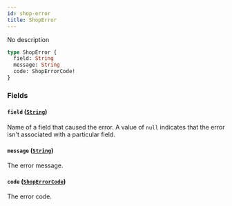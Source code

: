 ```yaml
---
id: shop-error
title: ShopError
---
```



No description

```graphql
type ShopError {
  field: String
  message: String
  code: ShopErrorCode!
}
```


### Fields

#### `field` ([`String`](../../../developer/api-reference/scalars/string))

Name of a field that caused the error. A value of `null` indicates that the error isn't associated with a particular field.


#### `message` ([`String`](../../../developer/api-reference/scalars/string))

The error message.


#### `code` ([`ShopErrorCode`](../../../developer/api-reference/enums/shop-error-code))

The error code.




